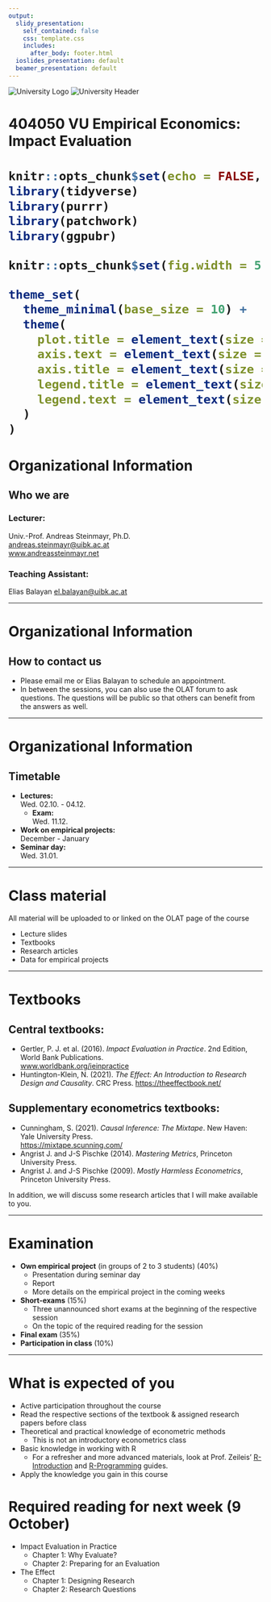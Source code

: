 ```yaml
---
output:
  slidy_presentation:
    self_contained: false
    css: template.css
    includes:
      after_body: footer.html
  ioslides_presentation: default
  beamer_presentation: default
---
```


<img src="logo.jpg" alt="University Logo" class="logo"/> <img src="uibk_header1.png" alt="University Header" class="header-image"/>


<h1>404050 VU Empirical Economics: Impact Evaluation <h1>

```r
knitr::opts_chunk$set(echo = FALSE, warning = FALSE, message = FALSE)
library(tidyverse)
library(purrr)
library(patchwork)
library(ggpubr)

knitr::opts_chunk$set(fig.width = 5, fig.height = 3)

theme_set(
  theme_minimal(base_size = 10) +   # Adjust base font size
  theme(
    plot.title = element_text(size = 10, face = "bold"),  # Title font size and boldness
    axis.text = element_text(size = 8),                  # Axis text size
    axis.title = element_text(size = 10),                # Axis label size
    legend.title = element_text(size = 8),               # Legend title font size
    legend.text = element_text(size = 7)                 # Legend item font size
  )
)
```

<!-- Start of slide content -->

# Organizational Information

## Who we are

### Lecturer:  
Univ.-Prof. Andreas Steinmayr, Ph.D.  
[andreas.steinmayr@uibk.ac.at](mailto:andreas.steinmayr@uibk.ac.at)  
[www.andreassteinmayr.net](http://www.andreassteinmayr.net)

### Teaching Assistant:
Elias Balayan
[el.balayan@uibk.ac.at](mailto:el.balayan@uibk.ac.at)

---

# Organizational Information

## How to contact us

- Please email me or Elias Balayan to schedule an appointment.
- In between the sessions, you can also use the OLAT forum to ask questions. The questions will be public so that others can benefit from the answers as well.

---

# Organizational Information

## Timetable

- **Lectures:**  
  Wed. 02.10. - 04.12.
  - **Exam:**  
    Wed. 11.12.
- **Work on empirical projects:**  
  December - January
- **Seminar day:**  
  Wed. 31.01.

---

# Class material

All material will be uploaded to or linked on the OLAT page of the course

  - Lecture slides
  - Textbooks
  - Research articles
  - Data for empirical projects

---

# Textbooks

## Central textbooks:

- Gertler, P. J. et al. (2016). *Impact Evaluation in Practice*. 2nd Edition, World Bank Publications.  
  [www.worldbank.org/ieinpractice](http://www.worldbank.org/ieinpractice)
- Huntington-Klein, N. (2021). *The Effect: An Introduction to Research Design and Causality*. CRC Press.
  [https://theeffectbook.net/](https://theeffectbook.net/)
  
## Supplementary econometrics textbooks:

- Cunningham, S. (2021). *Causal Inference: The Mixtape*. New Haven: Yale University Press.  
  [https://mixtape.scunning.com/](https://mixtape.scunning.com/)
- Angrist J. and J-S Pischke (2014). *Mastering Metrics*, Princeton University Press.
- Angrist J. and J-S Pischke (2009). *Mostly Harmless Econometrics*, Princeton University Press.

In addition, we will discuss some research articles that I will make available to you.

---

# Examination

- **Own empirical project** (in groups of 2 to 3 students) (40%)
  - Presentation during seminar day
  - Report
  - More details on the empirical project in the coming weeks
- **Short-exams** (15%)
  - Three unannounced short exams at the beginning of the respective session
  - On the topic of the required reading for the session
- **Final exam** (35%)
- **Participation in class** (10%)

---

# What is expected of you

- Active participation throughout the course
- Read the respective sections of the textbook & assigned research papers before class
- Theoretical and practical knowledge of econometric methods
  - This is not an introductory econometrics class
- Basic knowledge in working with R
  - For a refresher and more advanced materials, look at Prof. Zeileis' [R-Introduction](https://www.zeileis.org/teaching/R-Intro/) and [R-Programming](https://www.zeileis.org/teaching/R-Programming/) guides.
- Apply the knowledge you gain in this course

# Required reading for next week (9 October)

- Impact Evaluation in Practice
  - Chapter 1: Why Evaluate?
  - Chapter 2: Preparing for an Evaluation
  
- The Effect
  - Chapter 1: Designing Research
  - Chapter 2: Research Questions
